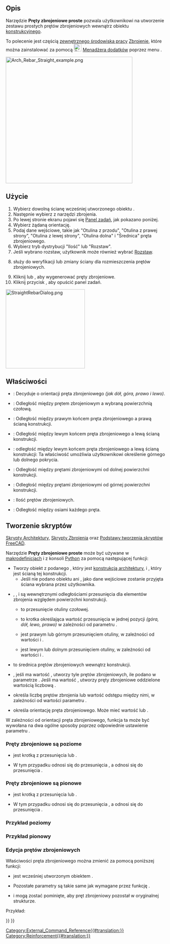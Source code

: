 <languages/>

{{Docnav/pl
|[[Arch_Rebar/pl|Pręty zbrojeniowe]]
|[[Reinforcement_UShapeRebar/pl|Pręty zbrojeniowe typu U]]
|[[Reinforcement_Workbench/pl|środowisko pracy Zbrojenie]]
|IconL=Arch_Rebar.svg
|IconR=Reinforcement_UShapeRebar.svg
|IconC=Reinforcement_Workbench.svg
}}

{{GuiCommand/pl
|Name=Reinforcement StraightRebar
|Name/pl=BIM: Zbrojenie stóp fundamentowych
|MenuLocation=3D / BIM → Narzędzia zbrojenia → Pręty zbrojeniowe proste
|Workbenches=[[Reinforcement_Workbench/pl|Zbrojenie]], [[BIM_Workbench/pl|BIM]]
|Version=0.17
|SeeAlso=
}}

<span id="Description"></span>
==Opis==

Narzędzie '''Pręty zbrojeniowe proste''' pozwala użytkownikowi na utworzenie zestawu prostych prętów zbrojeniowych wewnątrz obiektu [[Arch_Structure/pl|konstrukcyjnego]].

To polecenie jest częścią [[External_workbenches/pl|zewnętrznego środowiska pracy]] [[Reinforcement_Workbench/pl|Zbrojenie]], które można zainstalować za pomocą [[Image:Std_AddonMgr.svg|24px]] [[Std_AddonMgr/pl|Menadżera dodatków]] poprzez menu {{MenuCommand|Przybory → Menadżera dodatków → Zbrojenie}}.

[[Image:Arch_Rebar_Straight_example.png|400px]]
{{Caption|Dwa zestawy prostych prętów zbrojeniowych wewnątrz [[Arch_Structure/pl|konstrukcji]]}}

<span id="Usage"></span>
==Użycie==

# Wybierz dowolną ścianę wcześniej utworzonego obiektu {{Button|[[Image:Arch_Structure.svg|16px]] [[Arch_Structure/pl|konstrukcji]]}}.
# Następnie wybierz {{Button|[[Image:Reinforcement_StraightRebar.svg|16px]] '''Pręty zbrojeniowe proste'''}} z narzędzi zbrojenia.
# Po lewej stronie ekranu pojawi się [[Panel_zadań/pl|Panel zadań]], jak pokazano poniżej.
# Wybierz żądaną orientację.
# Podaj dane wejściowe, takie jak "Otulina z przodu", "Otulina z prawej strony", "Otulina z lewej strony", "Otulina dolna" i "Średnica" pręta zbrojeniowego.
# Wybierz tryb dystrybucji "Ilość" lub "Rozstaw".
# Jeśli wybrano rozstaw, użytkownik może również wybrać [[Reinforcement_Custom_Spacing/pl|Rozstaw]].
# {{Button|Wybierz zaznaczoną ścianę}} służy do weryfikacji lub zmiany ściany dla rozmieszczenia prętów zbrojeniowych.
# Kliknij {{Button|OK}} lub {{Button|Zastosuj}}, aby wygenerować pręty zbrojeniowe.
# Kliknij przycisk {{Button|Anuluj}}, aby opuścić panel zadań.

[[Image:StraightRebarDialog.png|250px]]
{{Caption|Panel zadań dla narzędzia.}}

<span id="Properties"></span>
==Właściwości==

* {{PropertyData|Orientacja}}: Decyduje o orientacji pręta zbrojeniowego ''(jak dół, góra, prawo i lewo)''.
* {{PropertyData|Otulina z przodu}}: Odległość między prętem zbrojeniowym a wybraną powierzchnią czołową.
* {{PropertyData|Prawa otulina}}: Odległość między prawym końcem pręta zbrojeniowego a prawą ścianą konstrukcji.
* {{PropertyData|Lewa otulina}}: Odległość między lewym końcem pręta zbrojeniowego a lewą ścianą konstrukcji.
* {{PropertyData|Otulina wzdłuż}}: odległość między lewym końcem pręta zbrojeniowego a lewą ścianą konstrukcji: Ta właściwość umożliwia użytkownikowi określenie górnego lub dolnego pokrycia.
* {{PropertyData|Otulina dolna}}: Odległość między prętami zbrojeniowymi od dolnej powierzchni konstrukcji.
* {{PropertyData|Otulina górna}}: Odległość między prętami zbrojeniowymi od górnej powierzchni konstrukcji.
* {{PropertyData|Ilość}}: Ilość prętów zbrojeniowych.
* {{PropertyData|Rozstaw}}: Odległość między osiami każdego pręta.

<span id="Scripting"></span>
==Tworzenie skryptów==

{{Emphasis|Zobacz również:}} [[Arch_API/pl|Skrypty Architektury]], [[Reinforcement_API/pl|Skrypty Zbrojenia]] oraz [[FreeCAD_Scripting_Basics/pl|Podstawy tworzenia skryptów FreeCAD]].

Narzędzie '''Pręty zbrojeniowe proste''' może być używane w [[Macros/pl|makrodefinicjach]] i z konsoli [[Python/pl|Python]] za pomocą następującej funkcji:

{{Code|code=
Rebar = makeStraightRebar(f_cover, coverAlong, rt_cover, lb_cover,
                          diameter, amount_spacing_check, amount_spacing_value, orientation="Horizontal",
                          structure=None, facename=None)
}}

* Tworzy obiekt {{incode|Rebar}} z podanego {{incode|structure}}, który jest [[Arch_Structure/pl|konstrukcją architektury]], i {{incode|facename}}, który jest ścianą tej konstrukcji.
** Jeśli nie podano obiektu {{incode|structure}} ani {{incode|facename}}, jako dane wejściowe zostanie przyjęta ściana wybrana przez użytkownika.
* {{incode|f_cover}}, {{incode|coverAlong}}, {{incode|rt_cover}} i {{incode|lb_cover}} są wewnętrznymi odległościami przesunięcia dla elementów zbrojenia względem powierzchni konstrukcji.
** {{incode|f_cover}} to przesunięcie otuliny czołowej.
** {{incode|coverAlong}} to krotka {{incode|(position, value)}} określająca wartość przesunięcia w jednej pozycji ''(góra, dół, lewo, prawo)'' w zależności od parametru {{incode|orientation}}.
** {{incode|rt_cover}} jest prawym lub górnym przesunięciem otuliny, w zależności od wartości {{incode|coverAlong}} i {{incode|orientation}}.
** {{incode|lb_cover}} jest lewym lub dolnym przesunięciem otuliny, w zależności od wartości {{incode|coverAlong}} i {{incode|orientation}}.
* {{incode|diameter}} to średnica prętów zbrojeniowych wewnątrz konstrukcji.
* {{incode|amount_spacing_check}}, jeśli ma wartość {{incode|True}}, utworzy tyle prętów zbrojeniowych, ile podano w parametrze {{incode|amount_spacing_value}}. Jeśli ma wartość {{incode|False}}, utworzy pręty zbrojeniowe oddzielone wartością liczbową {{incode|amount_spacing_value}}.
* {{incode|amount_spacing_value}} określa liczbę prętów zbrojenia lub wartość odstępu między nimi, w zależności od wartości parametru {{incode|amount_spacing_check}}.
* {{incode|orientation}} określa orientację pręta zbrojeniowego. Może mieć wartość {{incode|"Horizontal"}} lub {{incode|"Vertical"}}.

W zależności od orientacji pręta zbrojeniowego, funkcja ta może być wywołana na dwa ogólne sposoby poprzez odpowiednie ustawienie parametru {{incode|coverAlong}}.

<span id="The_rebar_is_horizontal"></span>
===Pręty zbrojeniowe są poziome===

{{Code|code=
Rebar = makeStraightRebar(f_cover, ("Top Side", value), right_cover, left_cover, ...)
Rebar = makeStraightRebar(f_cover, ("Bottom Side", value), right_cover, left_cover, ...)
}}

* {{incode|coverAlong}} jest krotką z {{incode|value}} przesunięcia {{incode|"Top Side"}} lub {{incode|"Bottom Side"}} .
* W tym przypadku {{incode|rt_cover}} odnosi się do przesunięcia {{incode|right_cover}}, a {{incode|lb_cover}} odnosi się do przesunięcia {{incode|left_cover}}.

<span id="The_rebar_is_vertical"></span>
===Pręty zbrojeniowe są pionowe===

{{Code|code=
Rebar = makeStraightRebar(f_cover, ("Left Side", value), top_cover, bottom_cover, ...)
Rebar = makeStraightRebar(f_cover, ("Right Side", value), top_cover, bottom_cover, ...)
}}

* {{incode|coverAlong}} jest krotką z {{incode|value}} przesunięcia {{incode|"Left Side"}} lub {{incode|"Right Side"}} {{incode|value}}.
* W tym przypadku {{incode|rt_cover}} odnosi się do przesunięcia {{incode|top_cover}}, a {{incode|lb_cover}} odnosi się do przesunięcia {{incode|bottom_cover}}.

<span id="Example_horizontal"></span>
===Przykład poziomy===

{{Code|code=
import Arch, Draft, StraightRebar

Structure = Arch.makeStructure(length=1000, width=1000, height=400)
Structure.ViewObject.Transparency = 80
FreeCAD.ActiveDocument.recompute()

Rebar = StraightRebar.makeStraightRebar(50, ("Bottom Side", 20), 100, 100,
                                        12, True, 5, "Horizontal", Structure, "Face4")
Rebar.ViewObject.ShapeColor = (0.9, 0.0, 0.0)

Rebar2 = StraightRebar.makeStraightRebar(50, ("Bottom Side", 50), 100, 100,
                                         12, True, 5, "Horizontal", Structure, "Face6")
Rebar2.ViewObject.ShapeColor = (0.0, 0.0, 0.9)
}}

<span id="Example_vertical"></span>
===Przykład pionowy===

{{Code|code=
import Arch, Draft, StraightRebar

Structure2 = Arch.makeStructure(length=1000, width=1000, height=400)
Structure2.ViewObject.Transparency = 80
Draft.move(Structure2, FreeCAD.Vector(1500, 0, 0))
FreeCAD.ActiveDocument.recompute()

Rebar3 = StraightRebar.makeStraightRebar(50, ("Left Side", 20), 100, 100,
                                         12, True, 5, "Vertical", Structure2, "Face4")
Rebar3.ViewObject.ShapeColor = (0.9, 0.5, 0.0)

Rebar4 = StraightRebar.makeStraightRebar(50, ("Left Side", 50), 100, 100,
                                         12, True, 5, "Vertical", Structure2, "Face6")
Rebar4.ViewObject.ShapeColor = (0.0, 0.5, 0.5)
}}

<span id="Edition_of_rebar"></span>
===Edycja prętów zbrojeniowych===

Właściwości pręta zbrojeniowego można zmienić za pomocą poniższej funkcji:

{{Code|code=
editStraightRebar(Rebar, f_cover, coverAlong, rt_cover, lb_cover,
                  diameter, amount_spacing_check, amount_spacing_value, orientation,
                  structure=None, facename=None)
}}

* {{incode|Rebar}} jest wcześniej utworzonym obiektem {{incode|StraightRebar}}.
* Pozostałe parametry są takie same jak wymagane przez funkcję {{incode|makeStraightRebar()}}.
* {{incode|structure}} i {{incode|facename}} mogą zostać pominięte, aby pręt zbrojeniowy pozostał w oryginalnej strukturze.

Przykład:

{{Code|code=
import StraightRebar

StraightRebar.editStraightRebar(Rebar, 50, ("Top Side", 20), 100, 100,
                                24, True, 7, "Horizontal")

StraightRebar.editStraightRebar(Rebar2, 50, ("Top Side", 50), 100, 100,
                                24, True, 7, "Horizontal")

StraightRebar.editStraightRebar(Rebar3, 50, ("Right Side", 20), 100, 100,
                                24, True, 7, "Vertical")

StraightRebar.editStraightRebar(Rebar4, 50, ("Right Side", 50), 100, 100,
                                24, True, 7, "Vertical")
}}


{{Docnav/pl
|[[Arch_Rebar/pl|Pręty zbrojeniowe]]
|[[Reinforcement_UShapeRebar/pl|Pręty zbrojeniowe typu U]]
|[[Reinforcement_Workbench/pl|środowisko pracy Zbrojenie]]
|IconL=Arch_Rebar.svg
|IconR=Reinforcement_UShapeRebar.svg
|IconC=Reinforcement_Workbench.svg
}}

[[Category:External_Command_Reference{{#translation:}}]]
[[Category:Reinforcement{{#translation:}}]]
{{BIM_Tools_navi{{#translation:}}}}
{{Userdocnavi{{#translation:}}}}